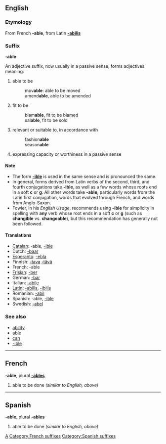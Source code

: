 ==English==

===Etymology===
From French '''-able''', from Latin '''[[-abilis]]'''

===Suffix===
'''-able'''

An adjective suffix, now usually in a passive sense; forms adjectives meaning:
#able to be
#:mov'''able''': able to be moved
#:amend'''able''', able to be amended
#fit to be
#:blam'''able''', fit to be blamed
#:sal'''able''', fit to be sold
#relevant or suitable to, in accordance with
#:fashion'''able'''
#:season'''able'''
#expressing capacity or worthiness in a passive sense

====Note====
*The form '''[[-ible]]''' is used in the same sense and is pronounced the same.
*In general, forms derived from Latin verbs of the second, third, and fourth conjugations take '''-ible''', as well as a few words whose roots end in a soft '''c''' or '''g'''.  All other words take '''-able''', particularly words from the Latin first conjugation, words that evolved through French, and words from Anglo-Saxon.
*Fowler, in his ''English Usage'', recommends using '''-ible''' for simplicity in spelling with '''any''' verb whose root ends in a soft '''c''' or '''g''' (such as '''changible''' vs. '''changeable'''), but this recommendation has generally not been followed.

====Translations====
*[[Catalan]]: -able, [[-ible]]
*Dutch: [[-baar]]
*[[Esperanto]]: [[-ebla]]
*Finnish: [[-tava]] [[-tävä]]
*French: -able
*[[Frisian]]: [[-ber]]
*German: [[-bar]]
*Italian: [[-abile]]
*[[Latin]]: [[-abilis]], [[-ibilis]]
*Romanian: [[-abil]]
*Spanish: -able, [[-ible]]
*Swedish: [[-abel]]

===See also===
*[[ability]]
*[[able]]
*[[can]]
*[[-ible]]

----
==French==
'''-able''', plural '''[[-ables]]'''

# able to be done ''(similar to English, above)''

----
==Spanish==
'''-able''', plural '''[[-ables]]'''

# able to be done ''(similar to English, above)''


[[Category:English suffixes|A]]
[[Category:French suffixes]]
[[Category:Spanish suffixes]]